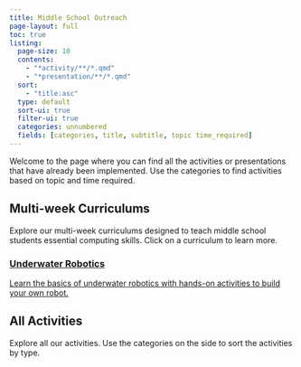 ```yaml
---
title: Middle School Outreach
page-layout: full
toc: true
listing:
  page-size: 10
  contents:
    - "*activity/**/*.qmd"
    - "*presentation/**/*.qmd"
  sort:
    - "title:asc"
  type: default
  sort-ui: true
  filter-ui: true
  categories: unnumbered
  fields: [categories, title, subtitle, topic time_required]
---
```


Welcome to the page where you can find all the activities or presentations that have already been implemented. Use the categories to find activities based on topic and time required.

## Multi-week Curriculums

Explore our multi-week curriculums designed to teach middle school students essential computing skills. Click on a curriculum to learn more.

```{=html}
<div class="curriculum-section">
  <div class="curriculum-box">
    <a href="underwater_robotics.qmd">
      <h3>Underwater Robotics</h3>
      <p>Learn the basics of underwater robotics with hands-on activities to build your own robot.</p>
    </a>
  </div>
</div>
```

## All Activities

Explore all our activities. Use the categories on the side to sort the activities by type.